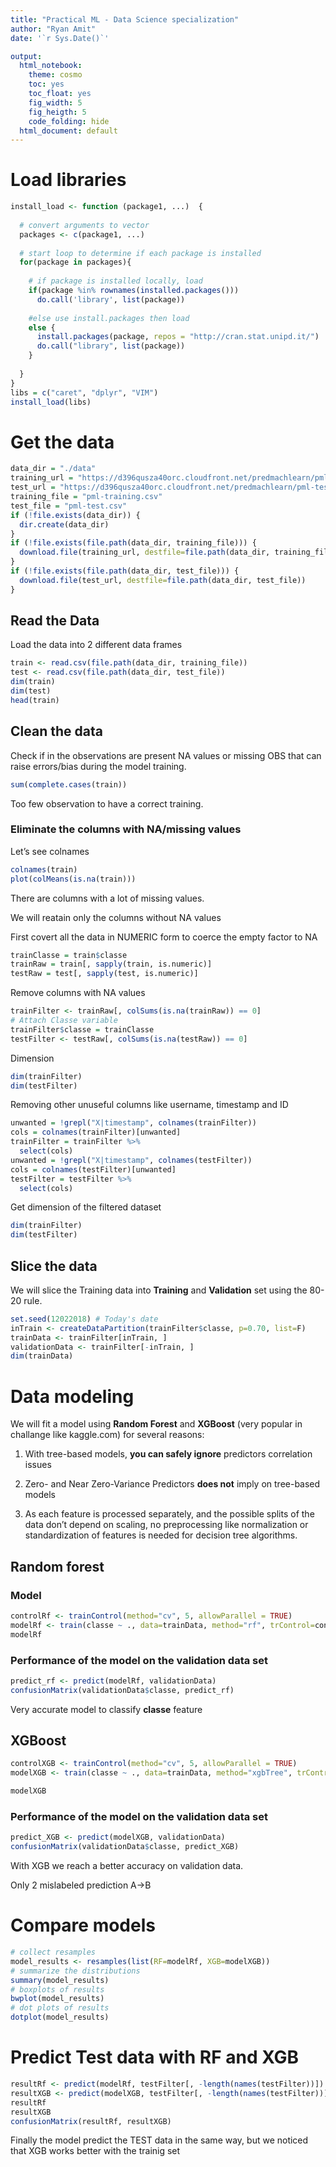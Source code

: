 ---
title: "Practical ML - Data Science specialization"
author: "Ryan Amit"
date: '`r Sys.Date()`'

output: 
  html_notebook:
    theme: cosmo
    toc: yes
    toc_float: yes
    fig_width: 5
    fig_heigth: 5
    code_folding: hide
  html_document: default
---

# Load libraries

```{r}
install_load <- function (package1, ...)  {
  
  # convert arguments to vector
  packages <- c(package1, ...)
  
  # start loop to determine if each package is installed
  for(package in packages){
    
    # if package is installed locally, load
    if(package %in% rownames(installed.packages()))
      do.call('library', list(package))
    
    #else use install.packages then load
    else {
      install.packages(package, repos = "http://cran.stat.unipd.it/")
      do.call("library", list(package))
    }
    
  }
}
libs = c("caret", "dplyr", "VIM")
install_load(libs)
```


# Get the data

```{r}
data_dir = "./data"
training_url = "https://d396qusza40orc.cloudfront.net/predmachlearn/pml-training.csv"
test_url = "https://d396qusza40orc.cloudfront.net/predmachlearn/pml-testing.csv"
training_file = "pml-training.csv"
test_file = "pml-test.csv"
if (!file.exists(data_dir)) {
  dir.create(data_dir)
}
if (!file.exists(file.path(data_dir, training_file))) {
  download.file(training_url, destfile=file.path(data_dir, training_file))
}
if (!file.exists(file.path(data_dir, test_file))) {
  download.file(test_url, destfile=file.path(data_dir, test_file))
}
```

## Read the Data

Load the data into 2 different data frames

```{r}
train <- read.csv(file.path(data_dir, training_file))
test <- read.csv(file.path(data_dir, test_file))
dim(train)
dim(test)
head(train)
```

## Clean the data

Check if in the observations are present NA values or missing OBS that can raise errors/bias during the model training.

```{r}
sum(complete.cases(train))
```

Too few observation to have a correct training.

### Eliminate the columns with NA/missing values

Let's see colnames

```{r}
colnames(train)
plot(colMeans(is.na(train)))
```

There are columns with a lot of missing values.

We will reatain only the columns without NA values

First covert all the data in NUMERIC form to coerce the empty factor to NA

```{r}
trainClasse = train$classe
trainRaw = train[, sapply(train, is.numeric)]
testRaw = test[, sapply(test, is.numeric)]
```

Remove columns with NA values

```{r}
trainFilter <- trainRaw[, colSums(is.na(trainRaw)) == 0]
# Attach Classe variable
trainFilter$classe = trainClasse
testFilter <- testRaw[, colSums(is.na(testRaw)) == 0]
```

Dimension

```{r}
dim(trainFilter)
dim(testFilter)
```

Removing other unuseful columns like username, timestamp and ID

```{r}
unwanted = !grepl("X|timestamp", colnames(trainFilter))
cols = colnames(trainFilter)[unwanted]
trainFilter = trainFilter %>%
  select(cols)
unwanted = !grepl("X|timestamp", colnames(testFilter))
cols = colnames(testFilter)[unwanted]
testFilter = testFilter %>%
  select(cols)
```

Get dimension of the filtered dataset

```{r}
dim(trainFilter)
dim(testFilter)
```

## Slice the data

We will slice the Training data into **Training** and **Validation** set using the 80-20 rule.

```{r}
set.seed(12022018) # Today's date
inTrain <- createDataPartition(trainFilter$classe, p=0.70, list=F)
trainData <- trainFilter[inTrain, ]
validationData <- trainFilter[-inTrain, ]
dim(trainData)
```

# Data modeling

We will fit a model using **Random Forest** and **XGBoost** (very popular in challange like kaggle.com) for several reasons:

1. With tree-based models, **you can safely ignore** predictors correlation issues

2. Zero- and Near Zero-Variance Predictors **does not** imply on tree-based models

3. As each feature is processed separately, and the possible splits of the data don’t depend on scaling, no preprocessing like normalization or standardization of features is needed for decision tree algorithms.

## Random forest

### Model

```{r}
controlRf <- trainControl(method="cv", 5, allowParallel = TRUE)
modelRf <- train(classe ~ ., data=trainData, method="rf", trControl=controlRf, ntree=250)
modelRf
```

### Performance of the model on the validation data set

```{r}
predict_rf <- predict(modelRf, validationData)
confusionMatrix(validationData$classe, predict_rf)
```

Very accurate model to classify **classe** feature

## XGBoost

```{r}
controlXGB <- trainControl(method="cv", 5, allowParallel = TRUE)
modelXGB <- train(classe ~ ., data=trainData, method="xgbTree", trControl=controlXGB)
```

```{r}
modelXGB
```

### Performance of the model on the validation data set

```{r}
predict_XGB <- predict(modelXGB, validationData)
confusionMatrix(validationData$classe, predict_XGB)
```

With XGB we reach a better accuracy on validation data.

Only 2 mislabeled prediction A->B

# Compare models

```{r}
# collect resamples
model_results <- resamples(list(RF=modelRf, XGB=modelXGB))
# summarize the distributions
summary(model_results)
# boxplots of results
bwplot(model_results)
# dot plots of results
dotplot(model_results)
```

# Predict Test data with RF and XGB

```{r}
resultRf <- predict(modelRf, testFilter[, -length(names(testFilter))])
resultXGB <- predict(modelXGB, testFilter[, -length(names(testFilter))])
resultRf
resultXGB
confusionMatrix(resultRf, resultXGB)
```


Finally the model predict the TEST data in the same way, but we noticed that XGB works better with the trainig set